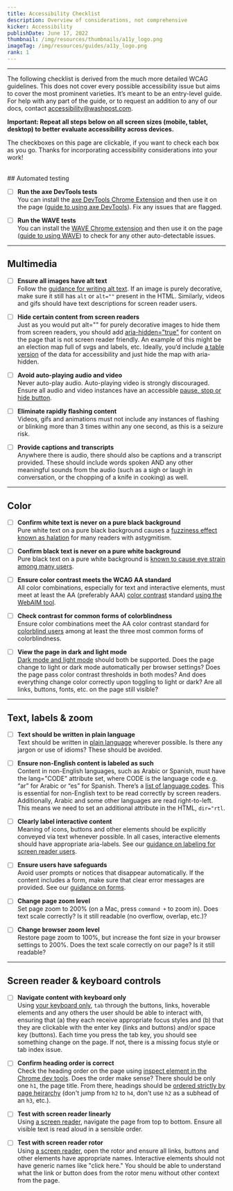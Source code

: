 ```yaml
---
title: Accessibility Checklist
description: Overview of considerations, not comprehensive
kicker: Accessibility
publishDate: June 17, 2022
thumbnail: /img/resources/thumbnails/a11y_logo.png
imageTag: /img/resources/guides/a11y_logo.png
rank: 1
---
```


---

The following checklist is derived from the much more detailed WCAG guidelines. This does not cover every possible accessibility issue but aims to cover the most prominent varieties. It’s meant to be an entry-level guide. For help with any part of the guide, or to request an addition to any of our docs, contact accessibility@washpost.com.

**Important: Repeat all steps below on all screen sizes (mobile, tablet, desktop) to better evaluate accessibility across devices.**

The checkboxes on this page are clickable, if you want to check each box as you go. Thanks for incorporating accessibility considerations into your work!

<br />
## Automated testing

- [ ] **Run the axe DevTools tests**<br />
      You can install the [axe DevTools Chrome Extension](https://chrome.google.com/webstore/detail/axe-devtools-web-accessib/lhdoppojpmngadmnindnejefpokejbdd?hl=en-US) and then use it on the page ([guide to using axe DevTools](https://www.youtube.com/watch?v=iRGB40c_YJc&t=36s)). Fix any issues that are flagged.

- [ ] **Run the WAVE tests**<br />
      You can install the [WAVE Chrome extension](https://chrome.google.com/webstore/detail/wave-evaluation-tool/jbbplnpkjmmeebjpijfedlgcdilocofh?hl=en-US)
      and then use it on the page ([guide to using WAVE](https://www.youtube.com/watch?v=ITUDiTgAZY0))
      to check for any other auto-detectable issues.

---

## Multimedia

- [ ] **Ensure all images have alt text**<br />
      Follow the [guidance for writing alt text](/resources/accessibility/alt-text).
      If an image is purely decorative, make sure it still has `alt` or `alt=""`
      present in the HTML. Similarly, videos and gifs should have text descriptions
      for screen reader users.

- [ ] **Hide certain content from screen readers**<br />
      Just as you would put alt="" for purely decorative images to hide them from
      screen readers, you should add [aria-hidden="true"](/resources/accessibility/heading-order#Hiding%20content%20from%20screen%20readers)
      for content on the page that is not screen reader friendly. An example of this
      might be an election map full of svgs and labels, etc. Ideally, you’d include
      [a table version](/resources/accessibility/heading-order#Tables) of the data
      for accessibility and just hide the map with aria-hidden.

- [ ] **Avoid auto-playing audio and video**<br />
      Never auto-play audio. Auto-playing video is strongly discouraged. Ensure all
      audio and video instances have an accessible [pause, stop or hide button](https://www.w3.org/WAI/WCAG21/Understanding/pause-stop-hide.html).

- [ ] **Eliminate rapidly flashing content**<br />
      Videos, gifs and animations must not include any instances of flashing or blinking
      more than 3 times within any one second, as this is a seizure risk.

- [ ] **Provide captions and transcripts**<br />
      Anywhere there is audio, there should also be captions and a transcript provided.
      These should include words spoken AND any other meaningful sounds from the
      audio (such as a sigh or laugh in conversation, or the chopping of a knife
      in cooking) as well.

---

## Color

- [ ] **Confirm white text is never on a pure black background**<br />
      Pure white text on a pure black background causes a [fuzziness effect known
      as halation](https://medium.com/@h_locke/why-dark-mode-causes-more-accessibility-issues-than-it-solves-d2f8359bb46a)
      for many readers with astygmitism.

- [ ] **Confirm black text is never on a pure white background**<br />
      Pure black text on a pure white background is [known to cause eye strain among
      many users](https://uxmovement.com/content/why-you-should-never-use-pure-black-for-text-or-backgrounds/).

- [ ] **Ensure color contrast meets the WCAG AA standard**<br />
      All color combinations, especially for text and interactive elements, must
      meet at least the AA (preferably AAA) [color contrast](/resources/accessibility/color)
      standard [using the WebAIM tool](https://webaim.org/resources/contrastchecker/).

- [ ] **Check contrast for common forms of colorblindness**<br />
      Ensure color combinations meet the AA color contrast standard for [colorblind
      users](/resources/accessibility/color#Color%20Blindness) among at least the
      three most common forms of colorblindness.

- [ ] **View the page in dark and light mode**<br />
      [Dark mode and light mode](/resources/accessibility/color#Dark%20mode%20considerations)
      should both be supported. Does the page change to light or dark mode automatically
      per browser settings? Does the page pass color contrast thresholds in both
      modes? And does everything change color correctly upon toggling to light or
      dark? Are all links, buttons, fonts, etc. on the page still visible?

---

## Text, labels & zoom

- [ ] **Text should be written in plain language**<br />
      Text should be written in [plain language](/resources/accessibility/plain-language-and-labeling)
      wherever possible. Is there any jargon or use of idioms? These should be avoided.

- [ ] **Ensure non-English content is labeled as such**<br />
      Content in non-English languages, such as Arabic or Spanish, must have the
      lang="CODE" attribute set, where CODE is the language code e.g. “ar” for Arabic
      or “es” for Spanish. There’s a [list of language codes](https://www.w3schools.com/tags/ref_language_codes.asp).
      This is essential for non-English text to be read correctly by screen readers.
      Additionally, Arabic and some other languages are read right-to-left. This
      means we need to set an additional attribute in the HTML, `dir="rtl`.

- [ ] **Clearly label interactive content**<br />
      Meaning of icons, buttons and other elements should be explicitly conveyed
      via text whenever possible. In all cases, interactive elements should have
      appropriate aria-labels. See our [guidance on labeling for screen reader users](/resources/accessibility/heading-order#Labeling%20interactive%20elements).

- [ ] **Ensure users have safeguards**<br />
      Avoid user prompts or notices that disappear automatically. If the content
      includes a form, make sure that clear error messages are provided. See our
      [guidance on forms](/resources/accessibility/plain-language-and-labeling#Forms).

- [ ] **Change page zoom level**<br />
      Set page zoom to 200% (on a Mac, press `command +` to zoom in). Does text scale
      correctly? Is it still readable (no overflow, overlap, etc.)?

- [ ] **Change browser zoom level**<br />
      Restore page zoom to 100%, but increase the font size in your browser settings
      to 200%. Does the text scale correctly on our page? Is it still readable?

---

## Screen reader & keyboard controls

- [ ] **Navigate content with keyboard only**<br />
      Using [your keyboard only](/accessibility/guides/keyboard-accessibility), `tab`
      through the buttons, links, hoverable elements and any others the user should
      be able to interact with, ensuring that (a) they each receive appropriate focus
      styles and (b) that they are clickable with the enter key (links and buttons)
      and/or space key (buttons). Each time you press the tab key, you should see
      something change on the page. If not, there is a missing focus style or tab
      index issue.

- [ ] **Confirm heading order is correct**<br />
      Check the heading order on the page using [inspect element in the Chrome dev
      tools](https://developer.chrome.com/docs/devtools/open/). Does the order make
      sense? There should be only one `h1`, the page title. From there, headings
      should be [ordered strictly by page heirarchy](/resources/accessibility/heading-order#Heading%20order)
      (don't jump from `h2` to `h4`, don't use `h2` as a subhead of an `h3`, etc.).

- [ ] **Test with screen reader linearly**<br />
      Using [a screen reader](/accessibility/guides/screen-readers), navigate the
      page from top to bottom. Ensure all visible text is read aloud in a sensible
      order.

- [ ] **Test with screen reader rotor**<br />
      Using [a screen reader](/accessibility/guides/screen-readers), open the rotor
      and ensure all links, buttons and other elements have appropriate names. Interactive
      elements should not have generic names like "click here." You should be able
      to understand what the link or button does from the rotor menu without other
      context from the page.
